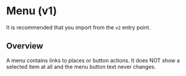 
<Meta of={MenuStories} />

# Menu (v1)

<ResourceLinks
  sourceCode="https://github.com/cultureamp/kaizen-design-system/tree/main/packages/components/src/Menu"
  figma="https://www.figma.com/file/ZRfnoNUXbGZv4eVWLbF4Az/%EF%B8%8F%F0%9F%96%BC%EF%B8%8F-Component-Gallery?node-id=9%3A39909&t=P1w10jr2cpPuaayw-1"
  designGuidelines="https://cultureamp.atlassian.net/wiki/spaces/DesignSystem/pages/3082059782/Menu"
  className="!mb-8"
/>

<Installation
  installCommand="pnpm add @kaizen/components"
  importStatement='import { Menu, MenuDropdown, MenuList, MenuItem } from "@kaizen/components/v1/actions"'
/>

It is recommended that you import from the `v2` entry point.

## Overview

A menu contains links to places or button actions. It does NOT show a selected item at all and the menu button text never changes.

<Canvas of={MenuStories.Playground} />
<Controls of={MenuStories.Playground} />

